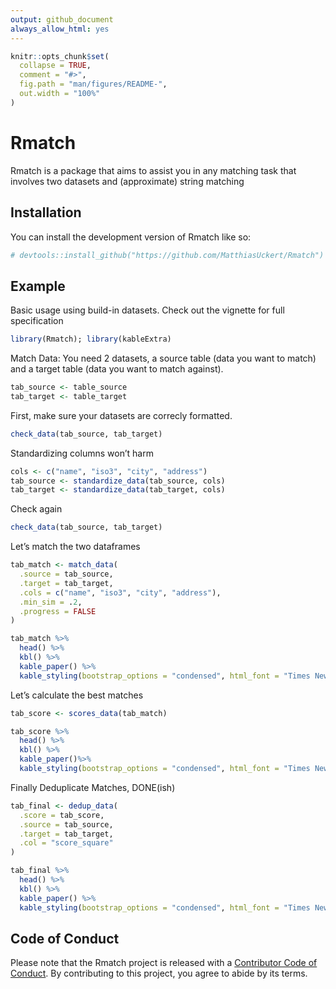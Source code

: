 ```yaml
---
output: github_document
always_allow_html: yes
---
```


<!-- README.md is generated from README.Rmd. Please edit that file -->

```r
knitr::opts_chunk$set(
  collapse = TRUE,
  comment = "#>",
  fig.path = "man/figures/README-",
  out.width = "100%"
)
```

# Rmatch

<!-- badges: start -->
<!-- badges: end -->

Rmatch is a package that aims to assist you in any matching task that involves two datasets and (approximate) string matching

## Installation

You can install the development version of Rmatch like so:

``` r
# devtools::install_github("https://github.com/MatthiasUckert/Rmatch")
```

## Example

Basic usage using build-in datasets. Check out the vignette for full specification

```r
library(Rmatch); library(kableExtra)
```

Match Data:
You need 2 datasets, a source table (data you want to match) and a target table (data you want to match against).

```r
tab_source <- table_source
tab_target <- table_target
```

First, make sure your datasets are correcly formatted.
```r
check_data(tab_source, tab_target)
```

Standardizing columns won't harm
```r
cols <- c("name", "iso3", "city", "address")
tab_source <- standardize_data(tab_source, cols)
tab_target <- standardize_data(tab_target, cols)
```

Check again
```r
check_data(tab_source, tab_target)
```


Let's match the two dataframes
```r
tab_match <- match_data(
  .source = tab_source,
  .target = tab_target,
  .cols = c("name", "iso3", "city", "address"),
  .min_sim = .2,
  .progress = FALSE
)
```


```r
tab_match %>%
  head() %>%
  kbl() %>%
  kable_paper() %>%
  kable_styling(bootstrap_options = "condensed", html_font = "Times New Roman", font_size = 12)
```

Let's calculate the best matches
```r
tab_score <- scores_data(tab_match)
```

```r
tab_score %>%
  head() %>%
  kbl() %>%
  kable_paper()%>%
  kable_styling(bootstrap_options = "condensed", html_font = "Times New Roman", font_size = 12)
```

Finally Deduplicate Matches, DONE(ish)
```r
tab_final <- dedup_data(
  .score = tab_score,
  .source = tab_source,
  .target = tab_target,
  .col = "score_square"
)
```

```r
tab_final %>%
  head() %>%
  kbl() %>%
  kable_paper() %>%
  kable_styling(bootstrap_options = "condensed", html_font = "Times New Roman", font_size = 8)
```


## Code of Conduct

Please note that the Rmatch project is released with a [Contributor Code of Conduct](https://contributor-covenant.org/version/2/0/CODE_OF_CONDUCT.html). By contributing to this project, you agree to abide by its terms.
